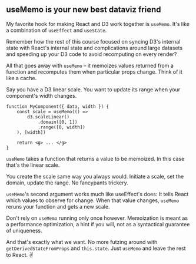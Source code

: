 ## useMemo is your new best dataviz friend

My favorite hook for making React and D3 work together is `useMemo`. It's like
a combination of `useEffect` and `useState`.

Remember how the rest of this course focused on syncing D3's internal state
with React's internal state and complications around large datasets and
speeding up your D3 code to avoid recomputing on every render?

All that goes away with `useMemo` – it memoizes values returned from a function
and recomputes them when particular props change. Think of it like a cache.

Say you have a D3 linear scale. You want to update its range when your
component's width changes.

```{.javascript caption="useMemo for a scale"}
function MyComponent({ data, width }) {
	const scale = useMemo(() =>
		d3.scaleLinear()
			.domain([0, 1])
			.range([0, width])
	), [width])

	return <g> ... </g>
}
```

`useMemo` takes a function that returns a value to be memoized. In this case
that's the linear scale.

You create the scale same way you always would. Initiate a scale, set the
domain, update the range. No fancypants trickery.

`useMemo`'s second argument works much like useEffect's does: It tells React
which values to observe for change. When that value changes, `useMemo` reruns
your function and gets a new scale.

Don't rely on `useMemo` running only once however. Memoization is meant as a
performance optimization, a hint if you will, not as a syntactical guarantee of
uniqueness.

And that's exactly what we want. No more futzing around with
`getDerivedStateFromProps` and `this.state`. Just `useMemo` and leave the rest
to React. :v: